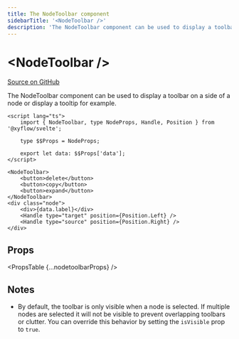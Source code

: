 ```yaml
---
title: The NodeToolbar component
sidebarTitle: '<NodeToolbar />'
description: 'The NodeToolbar component can be used to display a toolbar on a side of a node or display a tooltip for example.'
---
```



# &lt;NodeToolbar />

[Source on GitHub](https://github.com/xyflow/xyflow/blob/main/packages/svelte/src/lib/plugins/NodeToolbar/NodeToolbar.svelte)

The NodeToolbar component can be used to display a toolbar on a side of a node or display a tooltip for example.

```svelte filename="CustomNode.svelte"
<script lang="ts">
	import { NodeToolbar, type NodeProps, Handle, Position } from '@xyflow/svelte';

	type $$Props = NodeProps;

	export let data: $$Props['data'];
</script>

<NodeToolbar>
	<button>delete</button>
	<button>copy</button>
	<button>expand</button>
</NodeToolbar>
<div class="node">
	<div>{data.label}</div>
	<Handle type="target" position={Position.Left} />
	<Handle type="source" position={Position.Right} />
</div>
```

## Props

<PropsTable {...nodetoolbarProps} />

## Notes

- By default, the toolbar is only visible when a node is selected. If multiple
  nodes are selected it will not be visible to prevent overlapping toolbars or
  clutter. You can override this behavior by setting the `isVisible` prop to
  `true`.
